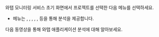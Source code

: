 와탭 모니터링 서비스 초기 화면에서 프로젝트를 선택한 다음 메뉴를 선택하세요. 

* <Cmdname sid="analysis" className="uitext" /> 메뉴는 <Cmdname sid="tag_count_chart" className="uitext" />, <Cmdname sid="msa_analysis" className="uitext" />, <Cmdname sid="hitmap" className="uitext" />, <Cmdname sid="stack" className="uitext" />, <Cmdname sid="cube_navigator" className="uitext" />, <Cmdname sid="tx_search" className="uitext" /> 등을 통해 분석을 제공합니다.

다음 동영상을 통해 와탭 애플리케이션 분석에 대해 알아보세요.

<Youtube ko="-R1QGVtP0ms" en="-R1QGVtP0ms" ja="-R1QGVtP0ms" />